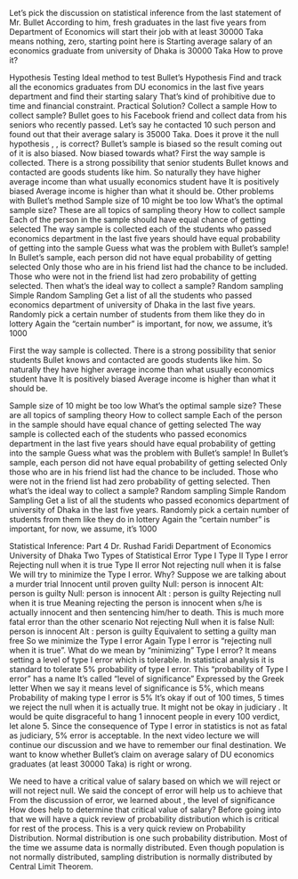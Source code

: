 
Let’s pick the discussion on statistical inference from the last statement of Mr. Bullet
According to him, fresh graduates in the last five years from Department of Economics will start their job with at least 30000 Taka
means nothing, zero, starting point
here is
Starting average salary of an economics graduate from university of Dhaka is 30000 Taka
How to prove it?

Hypothesis Testing
Ideal method to test Bullet’s Hypothesis
Find and track all the economics graduates from DU economics in the last five years department and find their starting salary
That’s kind of prohibitive due to time and financial constraint.
Practical Solution?
Collect a sample
How to collect sample?
Bullet goes to his Facebook friend and collect data from his seniors who recently passed.
Let’s say he contacted 10 such person and found out that their average salary is 35000 Taka.
Does it prove it the null hypothesis , , is correct?
Bullet’s sample is biased so the result coming out of it is also biased.
Now biased towards what?
First the way sample is collected.
There is a strong possibility that senior students Bullet knows and contacted are goods students like him.
So naturally they have higher average income than what usually economics student have
It is positively biased
Average income is higher than what it should be.
Other problems with Bullet’s method
Sample size of 10 might be too low
What’s the optimal sample size?
These are all topics of sampling theory
How to collect sample
Each of the person in the sample should have equal chance of getting selected
The way sample is collected each of the students who passed economics department in the last five years should have equal probability of getting into the sample
Guess what was the problem with Bullet’s sample!
In Bullet’s sample, each person did not have equal probability of getting selected
Only those who are in his friend list had the chance to be included.
Those who were not in the friend list had zero probability of getting selected.
Then what’s the ideal way to collect a sample?
Random sampling
Simple Random Sampling
Get a list of all the students who passed economics department of university of Dhaka in the last five years.
Randomly pick a certain number of students from them like they do in lottery
Again the “certain number” is important, for now, we assume, it’s 1000

First the way sample is collected.
There is a strong possibility that  senior students Bullet knows and  contacted   are goods students like him. 
So naturally they have higher average income than what usually economics student have
It is positively biased
Average income is higher than what it should be.

Sample size of 10 might be too low
What’s the optimal sample size?
These are all topics of sampling theory
How to collect sample
Each of the person in the sample should have equal chance of getting selected
The way sample is collected each of the students who passed economics department in the last five years should have equal probability of getting into the sample
Guess what was the problem with Bullet’s sample!
In Bullet’s sample, each person did not have equal probability of getting selected
Only those who are in his friend list had the chance to be included.
Those who were not in the friend list had zero probability of getting selected.
Then what’s the ideal way to collect a sample?
Random sampling
Simple Random Sampling
Get a list of all the students who passed economics department of university of Dhaka in the last five years.
Randomly pick a certain number of students from them like they do in lottery
Again the “certain number” is important, for now, we assume, it’s 1000

Statistical Inference: Part 4
Dr. Rushad Faridi
Department of Economics
University of Dhaka
Two Types of Statistical Error
Type I
Type II
Type I error
Rejecting null when it is true
Type II error
Not rejecting null when it is false
We will try to minimize the Type I error.
Why?
Suppose we are talking about a murder trial
Innocent until proven guilty
Null: person is innocent
Alt: person is guilty
Null: person is innocent
Alt : person is guilty
Rejecting null when it is true
Meaning rejecting the person is innocent when s/he is actually innocent and then sentencing him/her to death.
This is much more fatal error than the other scenario
Not rejecting Null when it is false
Null: person is innocent
Alt : person is guilty
Equivalent to setting a guilty man free
So we minimize the Type I error
Again Type I error is “rejecting null when it is true”.
What do we mean by “minimizing” Type I error?
It means setting a level of type I error which is tolerable.
In statistical analysis it is standard to tolerate 5% probability of type I error.
This “probability of Type I error” has a name
It’s called “level of significance”
Expressed by the Greek letter
When we say it means
level of significance is 5%, which means
Probability of making type I error is 5%
It’s okay if out of 100 times, 5 times we reject the null when it is actually true.
It might not be okay in judiciary . It would be quite disgraceful to hang 1 innocent people in every 100 verdict, let alone 5.
Since the consequence of Type I error in statistics is not as fatal as judiciary, 5% error is acceptable.
In the next video lecture we will continue our discussion and we have to remember our final destination.
We want to know whether Bullet’s claim on average salary of DU economics graduates (at least 30000 Taka) is right or wrong.


We need to have a critical value of salary based on which we will reject or will not reject null.
We said the concept of error will help us to achieve that
From the discussion of error, we learned about , the level of significance
How does help to determine that critical value of salary?
Before going into that we will have a quick review of probability distribution which is critical for rest of the process.
This is a very quick review on Probability Distribution.
Normal distribution is one such probability distribution.
Most of the time we assume data is normally distributed.
Even though population is not normally distributed, sampling distribution is normally distributed by Central Limit Theorem.
